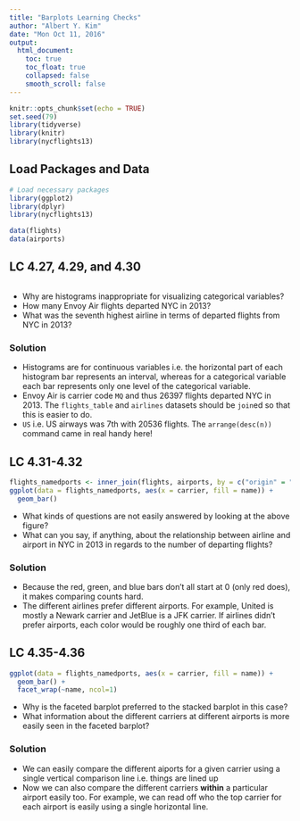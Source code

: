 ```yaml
---
title: "Barplots Learning Checks"
author: "Albert Y. Kim"
date: "Mon Oct 11, 2016"
output:
  html_document:
    toc: true
    toc_float: true
    collapsed: false
    smooth_scroll: false
---
```


```r
knitr::opts_chunk$set(echo = TRUE)
set.seed(79)
library(tidyverse)
library(knitr)
library(nycflights13)
```



## Load Packages and Data

```r
# Load necessary packages
library(ggplot2)
library(dplyr)
library(nycflights13)

data(flights)
data(airports)
```



## LC 4.27, 4.29, and 4.30

```r
```

* Why are histograms inappropriate for visualizing categorical variables?
* How many Envoy Air flights departed NYC in 2013?
* What was the seventh highest airline in terms of departed flights from NYC in 2013?

### Solution

* Histograms are for continuous variables i.e. the horizontal part of each
histogram bar represents an interval, whereas for a categorical variable each
bar represents only one level of the categorical variable.
* Envoy Air is carrier code `MQ` and thus 26397 flights departed NYC in 2013. The
`flights_table` and `airlines` datasets should be `join`ed so that this is easier to do.
* `US` i.e. US airways was 7th with 20536 flights. The `arrange(desc(n))` command came in real handy here!




## LC 4.31-4.32

```r
flights_namedports <- inner_join(flights, airports, by = c("origin" = "faa"))
ggplot(data = flights_namedports, aes(x = carrier, fill = name)) +
  geom_bar()
```

* What kinds of questions are not easily answered by looking at the above figure?
* What can you say, if anything, about the relationship between airline and airport in NYC in 2013 in regards to the number of departing flights?

### Solution

* Because the red, green, and blue bars don't all start at 0 (only red does), it makes comparing counts hard.
* The different airlines prefer different airports. For example, United is mostly a Newark carrier and JetBlue is a JFK carrier. If airlines didn't prefer airports, each color would be roughly one third of each bar.




## LC 4.35-4.36

```r
ggplot(data = flights_namedports, aes(x = carrier, fill = name)) +
  geom_bar() +
  facet_wrap(~name, ncol=1)
```

* Why is the faceted barplot preferred to the stacked barplot in this case?
* What information about the different carriers at different airports is more easily seen in the faceted barplot?

### Solution

* We can easily compare the different aiports for a given carrier using a single vertical comparison line i.e. things are lined up
* Now we can also compare the different carriers **within** a particular airport easily too. For example, we can read off who the top carrier
for each airport is easily using a single horizontal line.





